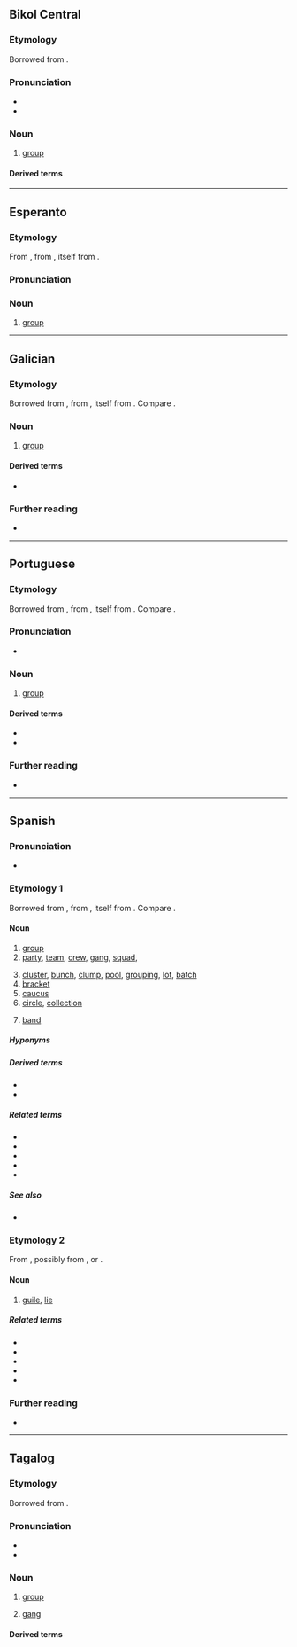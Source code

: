 ==Bikol Central==

===Etymology===
Borrowed from {{bor|bcl|es|grupo}}.

===Pronunciation===
* {{hyph|bcl|gru|po}}
* {{bcl-IPA}}

===Noun===
{{head|bcl|noun}}

# [[group]]
#: {{syn|bcl|dupilan|pugro}}

====Derived terms====
{{der3|bcl|maggrupo|grupohon}}

----

==Esperanto==

===Etymology===
From {{der|eo|it|gruppo}}, from {{der|eo|VL.|*cruppo}}, itself from {{der|eo|gem-pro|*kruppaz|t=lump, round mass, body, crop}}.

===Pronunciation===
{{eo-IPA|a=LL-Q143 (epo)-Lepticed7-grupo.wav}}

===Noun===
{{eo-head}}

# [[group]]

----

==Galician==

===Etymology===
Borrowed from {{bor|gl|it|gruppo}}, from {{der|gl|VL.|*cruppo}}, itself from {{der|gl|gem-pro|*kruppaz|t=lump, round mass, body, crop}}. Compare {{cog|RL.|grupus}}.

===Noun===
{{gl-noun|m}}

# [[group]]

====Derived terms====
* {{l|gl|agrupar}}

===Further reading===
* {{R:DRAG}}

----

==Portuguese==

===Etymology===
Borrowed from {{bor|pt|it|gruppo}}, from {{der|pt|VL.|*cruppo}}, itself from {{der|pt|gem-pro|*kruppaz|t=lump, round mass, body, crop}}. Compare {{cog|RL.|grupus}}.

===Pronunciation===
{{pt-IPA}}
* {{hyphenation|pt|gru|po}}

===Noun===
{{pt-noun|m}}

# [[group]]

====Derived terms====
* {{l|pt|agrupar}}
* {{l|pt|grupar}}

===Further reading===
* {{R:Priberam}}

----

==Spanish==

===Pronunciation===
{{es-IPA}}
* {{hyphenation|es|gru|po}}

===Etymology 1===
Borrowed from {{bor|es|it|gruppo}}, from {{der|es|VL.|*cruppo}}, itself from {{der|es|gem-pro|*kruppaz|t=lump, round mass, body, crop}}. Compare {{cog|RL.|grupus}}.

====Noun====
{{es-noun|m}}

# [[group]]
# [[party]], [[team]], [[crew]], [[gang]], [[squad]], {{q|when interchangeable with "''group''"}}
#: {{uxi|es|El '''grupo''' de abordaje está listo con sus billetes en la mano.|The boarding '''party''' is ready with their tickets in hand.}}
# [[cluster]], [[bunch]], [[clump]], [[pool]], [[grouping]], [[lot]], [[batch]]
# [[bracket]] {{gloss|range}}
# [[caucus]] {{q|non-electoral}} {{gloss|i.e. a grouping of members}}
# [[circle]], [[collection]] {{gloss|social, of people}}
# {{lb|es|music}} [[band]]

=====Hyponyms=====
{{col3|es
|grupo abeliano
|grupo corona
|grupo de la muerte
|grupo étnico
|{{l|es|grupo de presión||lobby, pressure group}}
|{{l|es|grupo de edad||age group, age range, age bracket}}
|grupo funcional
|grupo saliente
|grupo sanguíneo
|grupo social
}}

=====Derived terms=====
* {{l|es|Grupo Local}}
* {{l|es|teoría de grupos}}

=====Related terms=====
* {{l|es|agrupar}}
* {{l|es|grupa}}
* {{l|es|grupal|pos=a}}
* {{l|es|grupada}}
* {{l|es|grupero}}

=====See also=====
* {{l|es|banda}}

===Etymology 2===
From {{cog|Lunfardo|-}}, possibly from {{der|es|fr|croupier}}, or {{der|es|it|groppo}}.

====Noun====
{{es-noun|m}}

# {{lb|es|Chile|Argentina|Uruguay|colloquial}} [[guile]], [[lie]]
#: {{syn|es|patraña|mentira|chamullo|cuento|embuste}}

=====Related terms=====
* {{l|es|grupiento}}
* {{l|es|grupí}}
* {{l|es|engrupido}}
* {{l|es|engrupir}}
* {{l|es|engrupo}}

===Further reading===
* {{R:DRAE}}

----

==Tagalog==

===Etymology===
Borrowed from {{bor|tl|es|grupo}}.

===Pronunciation===
* {{hyph|tl|gru|po}}
* {{tl-IPA}}

===Noun===
{{tl-noun}}

# [[group]]
#: {{syn|tl|pangkat|pulutong}}
# [[gang]]
#: {{syn|tl|barkada|barkadahan}}

====Derived terms====
{{der3|tl|grupo-grupo|grupo-grupuhan|grupuhin|paggrupo}}